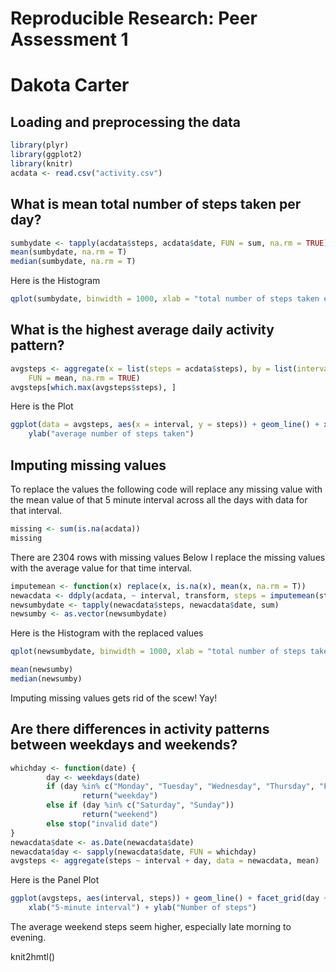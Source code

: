# Reproducible Research: Peer Assessment 1
# Dakota Carter


## Loading and preprocessing the data
```r
library(plyr)
library(ggplot2)
library(knitr)
acdata <- read.csv("activity.csv")
```


## What is mean total number of steps taken per day?
```r
sumbydate <- tapply(acdata$steps, acdata$date, FUN = sum, na.rm = TRUE)
mean(sumbydate, na.rm = T)
median(sumbydate, na.rm = T)

```

Here is the Histogram

```r
qplot(sumbydate, binwidth = 1000, xlab = "total number of steps taken each day")
```


## What is the highest average daily activity pattern?
```r
avgsteps <- aggregate(x = list(steps = acdata$steps), by = list(interval = acdata$interval), 
    FUN = mean, na.rm = TRUE)
avgsteps[which.max(avgsteps$steps), ]
```

Here is the Plot
```r
ggplot(data = avgsteps, aes(x = interval, y = steps)) + geom_line() + xlab("5-minute interval") + 
    ylab("average number of steps taken")
```



## Imputing missing values
To replace the values the following code will replace any missing value with the mean value of that 5
minute interval across all the days with data for that interval. 
```r
missing <- sum(is.na(acdata))
missing
```
There are 2304 rows with missing values
Below I replace the missing values with the average value for that time interval.

```r
imputemean <- function(x) replace(x, is.na(x), mean(x, na.rm = T))
newacdata <- ddply(acdata, ~ interval, transform, steps = imputemean(steps))
newsumbydate <- tapply(newacdata$steps, newacdata$date, sum)
newsumby <- as.vector(newsumbydate)
```

Here is the Histogram with the replaced values
```r
qplot(newsumbydate, binwidth = 1000, xlab = "total number of steps taken each day")
```

```r
mean(newsumby)
median(newsumby)
```

Imputing missing values gets rid of the scew! Yay!


## Are there differences in activity patterns between weekdays and weekends?

```r
whichday <- function(date) {
        day <- weekdays(date)
        if (day %in% c("Monday", "Tuesday", "Wednesday", "Thursday", "Friday"))
                return("weekday") 
        else if (day %in% c("Saturday", "Sunday"))
                return("weekend")
        else stop("invalid date")
}
newacdata$date <- as.Date(newacdata$date)
newacdata$day <- sapply(newacdata$date, FUN = whichday)
avgsteps <- aggregate(steps ~ interval + day, data = newacdata, mean)
```

Here is the Panel Plot
```r
ggplot(avgsteps, aes(interval, steps)) + geom_line() + facet_grid(day ~ .) + 
    xlab("5-minute interval") + ylab("Number of steps")
```

The average weekend steps seem higher, especially late morning to evening. 

knit2hmtl()
